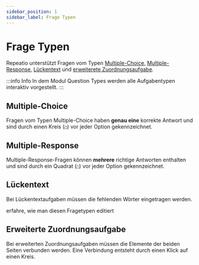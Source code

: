 ```yaml
---
sidebar_position: 1
sidebar_label: Frage Typen
---
```


# Frage Typen

Repeatio unterstützt Fragen vom Typen [Multiple-Choice](#multiple-choice), [Multiple-Response](#multiple-response), [Lückentext](#lückentext) und [erweiterete Zuordnungsaufgabe](#erweiterte-zuordnungsaufgabe).

:::info Info
In dem Modul Question Types werden alle Aufgabentypen interaktiv vorgestellt.
:::

## Multiple-Choice

Fragen vom Typen Multiple-Choice haben **genau eine** korrekte Antwort und sind durch einen Kreis (`◯`) vor jeder Option gekennzeichnet.

## Multiple-Response

Multiple-Response-Fragen können **mehrere** richtige Antworten enthalten und sind durch ein Quadrat (`▢`) vor jeder Option gekennzeichnet.

## Lückentext

Bei Lückentextaufgaben müssen die fehlenden Wörter eingetragen werden.

<p style={{ color: "red" }}>erfahre, wie man diesen Fragetypen editiert</p>

## Erweiterte Zuordnungsaufgabe

Bei erweiterten Zuordnungsaufgaben müssen die Elemente der beiden Seiten verbunden werden.
Eine Verbindung entsteht durch einen Klick auf einen Kreis.
